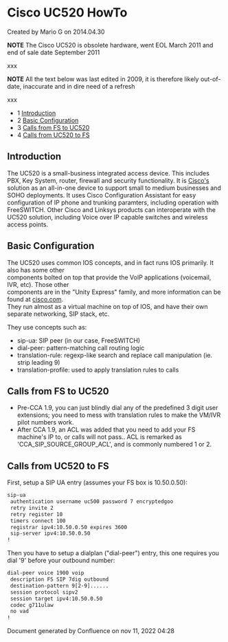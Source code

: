 
# Cisco UC520 HowTo 

 Created by  Mario G on 2014.04.30

**NOTE** The Cisco UC520 is obsolete hardware, went EOL March 2011 and end of sale date September 2011

xxx

**NOTE** All the text below was last edited in 2009, it is therefore likely out-of-date, inaccurate and in dire need of a refresh

xxx

* 1 [Introduction](#introduction)
* 2 [Basic Configuration](#basic-configuration)
* 3 [Calls from FS to UC520](#calls-from-fs-to-uc520)
* 4 [Calls from UC520 to FS](#calls-from-uc520-to-fs)

## Introduction

The UC520 is a small-business integrated access device. This includes PBX, Key System, router, firewall and security functionality. It is [Cisco's](http://www.cisco.com/) solution as an all-in-one device to support small to medium businesses and SOHO deployments. It uses Cisco Configuration Assistant for easy configuration of IP phone and trunking paramters, including operation with FreeSWITCH. Other Cisco and Linksys products can interoperate with the UC520 solution, including Voice over IP capable switches and wireless access points.

## Basic Configuration

The UC520 uses common IOS concepts, and in fact runs IOS primarily. It also has some other  
components bolted on top that provide the VoIP applications (voicemail, IVR, etc). Those other  
components are in the "Unity Express" family, and more information can be found at [cisco.com](http://www.cisco.com/).  
They run almost as a virtual machine on top of IOS, and have their own separate networking, SIP stack, etc.  
  
They use concepts such as:

* sip-ua: SIP peer (in our case, FreeSWITCH)
* dial-peer: pattern-matching call routing logic
* translation-rule: regexp-like search and replace call manipulation (ie. strip leading 9)
* translation-profile: used to apply translation rules to calls

## Calls from FS to UC520

* Pre-CCA 1.9, you can just blindly dial any of the predefined 3 digit user extensions; you need to mess with translation rules to make the VM/IVR pilot numbers work.
* After CCA 1.9, an ACL was added that you need to add your FS machine's IP to, or calls will not pass.. ACL is remarked as 'CCA\_SIP\_SOURCE\_GROUP\_ACL', and is commonly numbered 1 or 2.

## Calls from UC520 to FS

First, setup a SIP UA entry (assumes your FS box is 10.50.0.50):

```xml
sip-ua
 authentication username uc500 password 7 encryptedgoo
 retry invite 2
 retry register 10
 timers connect 100
 registrar ipv4:10.50.0.50 expires 3600
 sip-server ipv4:10.50.0.50
!
```

Then you have to setup a dialplan ("dial-peer") entry, this one requires you dial '9' before your outbound number:

```xml
dial-peer voice 1900 voip
 description FS SIP 7dig outbound
 destination-pattern 9[2-9]......
 session protocol sipv2
 session target ipv4:10.50.0.50
 codec g711ulaw
 no vad
!
```

Document generated by Confluence on nov 11, 2022 04:28

